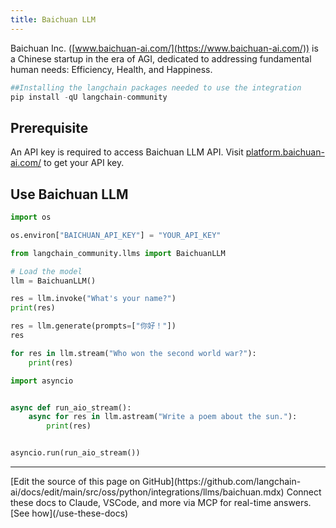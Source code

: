 ```yaml
---
title: Baichuan LLM
---
```


Baichuan Inc. ([www.baichuan-ai.com/](https://www.baichuan-ai.com/)) is a Chinese startup in the era of AGI, dedicated to addressing fundamental human needs: Efficiency, Health, and Happiness.

```python
##Installing the langchain packages needed to use the integration
pip install -qU langchain-community
```

## Prerequisite

An API key is required to access Baichuan LLM API. Visit [platform.baichuan-ai.com/](https://platform.baichuan-ai.com/) to get your API key.

## Use Baichuan LLM

```python
import os

os.environ["BAICHUAN_API_KEY"] = "YOUR_API_KEY"
```

```python
from langchain_community.llms import BaichuanLLM

# Load the model
llm = BaichuanLLM()

res = llm.invoke("What's your name?")
print(res)
```

```python
res = llm.generate(prompts=["你好！"])
res
```

```python
for res in llm.stream("Who won the second world war?"):
    print(res)
```

```python
import asyncio


async def run_aio_stream():
    async for res in llm.astream("Write a poem about the sun."):
        print(res)


asyncio.run(run_aio_stream())
```

---

<Callout icon="pen-to-square" iconType="regular">
    [Edit the source of this page on GitHub](https://github.com/langchain-ai/docs/edit/main/src/oss/python/integrations/llms/baichuan.mdx)
</Callout>
<Tip icon="terminal" iconType="regular">
    Connect these docs to Claude, VSCode, and more via MCP for    real-time answers. [See how](/use-these-docs)
</Tip>
